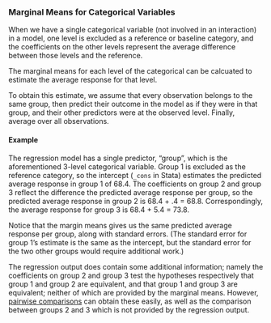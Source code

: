 ### Marginal Means for Categorical Variables

When we have a single categorical variable (not involved in an interaction) in a model, one level is excluded as a reference or baseline category, and
the coefficients on the other levels represent the average difference between those levels and the reference.

The marginal means for each level of the categorical can be calcuated to estimate the average response for that level.

To obtain this estimate, we assume that every observation belongs to the same group, then predict their outcome in the model as if they were in that
group, and their other predictors were at the observed level. Finally, average over all observations.

#### Example

The regression model has a single predictor, "group", which is the aforementioned 3-level categorical variable. Group 1 is excluded as the reference
category, so the intercept (`_cons` in Stata) estimates the predicted average response in group 1 of 68.4. The coefficients on group 2 and group 3
reflect the difference the predicted average response per group, so the predicted average response in group 2 is 68.4 + .4 = 68.8. Correspondingly,
the average response for group 3 is 68.4 + 5.4 = 73.8.

Notice that the margin means gives us the same predicted average response per group, along with standard errors. (The standard error for group 1's
estimate is the same as the intercept, but the standard error for the two other groups would require additional work.)

The regression output does contain some additional information; namely the coefficients on group 2 and group 3 test the hypotheses respectively that
group 1 and group 2 are equivalent, and that group 1 and group 3 are equivalent; neither of which are provided by the marginal means. However,
[pairwise comparisons](#categorical-variables-1) can obtain these easily, as well as the comparison between groups 2 and 3 which is not provided by
the regression output.
